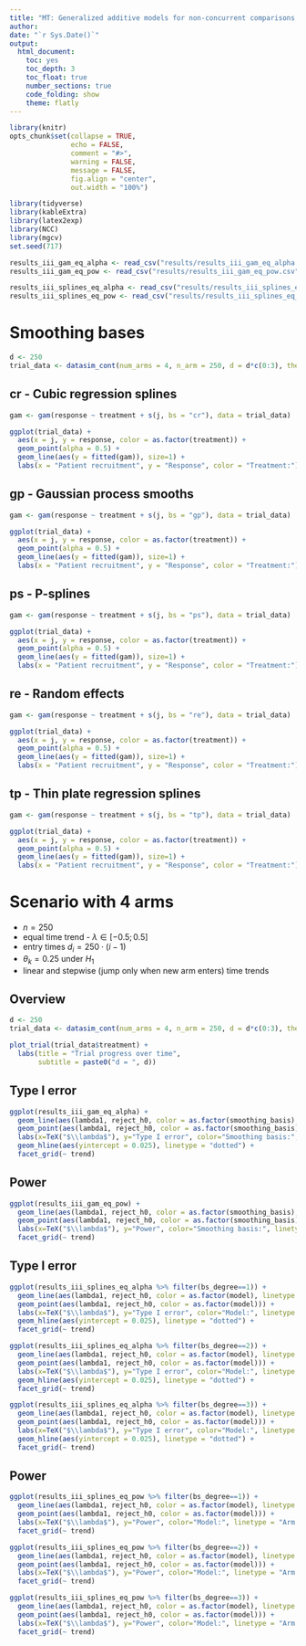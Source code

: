 ---
title: "MT: Generalized additive models for non-concurrent comparisons in platform trials - preliminary simulations"
author: 
date: "`r Sys.Date()`"
output: 
  html_document:
    toc: yes
    toc_depth: 3
    toc_float: true
    number_sections: true
    code_folding: show 
    theme: flatly
---

```{r setup, include = FALSE}
library(knitr)
opts_chunk$set(collapse = TRUE,
               echo = FALSE,
               comment = "#>",
               warning = FALSE,
               message = FALSE,
               fig.align = "center",
               out.width = "100%")
```

```{r, warning=FALSE, message=FALSE, include=FALSE}
library(tidyverse)
library(kableExtra)
library(latex2exp)
library(NCC)
library(mgcv)
set.seed(717)
```

```{r}
results_iii_gam_eq_alpha <- read_csv("results/results_iii_gam_eq_alpha.csv")
results_iii_gam_eq_pow <- read_csv("results/results_iii_gam_eq_pow.csv")

results_iii_splines_eq_alpha <- read_csv("results/results_iii_splines_eq_alpha.csv")
results_iii_splines_eq_pow <- read_csv("results/results_iii_splines_eq_pow.csv")
```

# Smoothing bases

```{r}
d <- 250
trial_data <- datasim_cont(num_arms = 4, n_arm = 250, d = d*c(0:3), theta = rep(0, 4), lambda = rep(0.5, 5), sigma = 1, trend = "stepwise_2", full = T)$Data
```

## cr - Cubic regression splines

```{r}
gam <- gam(response ~ treatment + s(j, bs = "cr"), data = trial_data)

ggplot(trial_data) + 
  aes(x = j, y = response, color = as.factor(treatment)) + 
  geom_point(alpha = 0.5) + 
  geom_line(aes(y = fitted(gam)), size=1) +
  labs(x = "Patient recruitment", y = "Response", color = "Treatment:")
```


## gp - Gaussian process smooths

```{r}
gam <- gam(response ~ treatment + s(j, bs = "gp"), data = trial_data)

ggplot(trial_data) + 
  aes(x = j, y = response, color = as.factor(treatment)) + 
  geom_point(alpha = 0.5) + 
  geom_line(aes(y = fitted(gam)), size=1) +
  labs(x = "Patient recruitment", y = "Response", color = "Treatment:")
```

## ps - P-splines

```{r}
gam <- gam(response ~ treatment + s(j, bs = "ps"), data = trial_data)

ggplot(trial_data) + 
  aes(x = j, y = response, color = as.factor(treatment)) + 
  geom_point(alpha = 0.5) + 
  geom_line(aes(y = fitted(gam)), size=1) +
  labs(x = "Patient recruitment", y = "Response", color = "Treatment:")
```

## re - Random effects

```{r}
gam <- gam(response ~ treatment + s(j, bs = "re"), data = trial_data)

ggplot(trial_data) + 
  aes(x = j, y = response, color = as.factor(treatment)) + 
  geom_point(alpha = 0.5) + 
  geom_line(aes(y = fitted(gam)), size=1) +
  labs(x = "Patient recruitment", y = "Response", color = "Treatment:")
```

## tp - Thin plate regression splines

```{r}
gam <- gam(response ~ treatment + s(j, bs = "tp"), data = trial_data)

ggplot(trial_data) + 
  aes(x = j, y = response, color = as.factor(treatment)) + 
  geom_point(alpha = 0.5) + 
  geom_line(aes(y = fitted(gam)), size=1) +
  labs(x = "Patient recruitment", y = "Response", color = "Treatment:")
```


# Scenario with 4 arms

- $n=250$
- equal time trend - $\lambda \in [-0.5; 0.5]$
- entry times $d_i = 250 \cdot (i-1)$
- $\theta_k=0.25$ under $H_1$
- linear and stepwise (jump only when new arm enters) time trends

## Overview

```{r}
d <- 250
trial_data <- datasim_cont(num_arms = 4, n_arm = 250, d = d*c(0:3), theta = rep(0, 4), lambda = rep(0.5, 5), sigma = 1, trend = "stepwise_2", full = T)$Data

plot_trial(trial_data$treatment) +
  labs(title = "Trial progress over time",
       subtitle = paste0("d = ", d))
```


## Type I error

```{r}
ggplot(results_iii_gam_eq_alpha) +
  geom_line(aes(lambda1, reject_h0, color = as.factor(smoothing_basis), linetype = as.factor(study_arm))) +
  geom_point(aes(lambda1, reject_h0, color = as.factor(smoothing_basis))) +
  labs(x=TeX("$\\lambda$"), y="Type I error", color="Smoothing basis:", linetype = "Arm under study:") +
  geom_hline(aes(yintercept = 0.025), linetype = "dotted") +
  facet_grid(~ trend)
```

## Power

```{r}
ggplot(results_iii_gam_eq_pow) +
  geom_line(aes(lambda1, reject_h0, color = as.factor(smoothing_basis), linetype = as.factor(study_arm))) +
  geom_point(aes(lambda1, reject_h0, color = as.factor(smoothing_basis))) +
  labs(x=TeX("$\\lambda$"), y="Power", color="Smoothing basis:", linetype = "Arm under study:") +
  facet_grid(~ trend)
```



## Type I error

```{r}
ggplot(results_iii_splines_eq_alpha %>% filter(bs_degree==1)) +
  geom_line(aes(lambda1, reject_h0, color = as.factor(model), linetype = as.factor(study_arm))) +
  geom_point(aes(lambda1, reject_h0, color = as.factor(model))) +
  labs(x=TeX("$\\lambda$"), y="Type I error", color="Model:", linetype = "Arm under study:") +
  geom_hline(aes(yintercept = 0.025), linetype = "dotted") +
  facet_grid(~ trend)
```


```{r}
ggplot(results_iii_splines_eq_alpha %>% filter(bs_degree==2)) +
  geom_line(aes(lambda1, reject_h0, color = as.factor(model), linetype = as.factor(study_arm))) +
  geom_point(aes(lambda1, reject_h0, color = as.factor(model))) +
  labs(x=TeX("$\\lambda$"), y="Type I error", color="Model:", linetype = "Arm under study:") +
  geom_hline(aes(yintercept = 0.025), linetype = "dotted") +
  facet_grid(~ trend)
```


```{r}
ggplot(results_iii_splines_eq_alpha %>% filter(bs_degree==3)) +
  geom_line(aes(lambda1, reject_h0, color = as.factor(model), linetype = as.factor(study_arm))) +
  geom_point(aes(lambda1, reject_h0, color = as.factor(model))) +
  labs(x=TeX("$\\lambda$"), y="Type I error", color="Model:", linetype = "Arm under study:") +
  geom_hline(aes(yintercept = 0.025), linetype = "dotted") +
  facet_grid(~ trend)
```




## Power

```{r}
ggplot(results_iii_splines_eq_pow %>% filter(bs_degree==1)) +
  geom_line(aes(lambda1, reject_h0, color = as.factor(model), linetype = as.factor(study_arm))) +
  geom_point(aes(lambda1, reject_h0, color = as.factor(model))) +
  labs(x=TeX("$\\lambda$"), y="Power", color="Model:", linetype = "Arm under study:") +
  facet_grid(~ trend)
```


```{r}
ggplot(results_iii_splines_eq_pow %>% filter(bs_degree==2)) +
  geom_line(aes(lambda1, reject_h0, color = as.factor(model), linetype = as.factor(study_arm))) +
  geom_point(aes(lambda1, reject_h0, color = as.factor(model))) +
  labs(x=TeX("$\\lambda$"), y="Power", color="Model:", linetype = "Arm under study:") +
  facet_grid(~ trend)
```


```{r}
ggplot(results_iii_splines_eq_pow %>% filter(bs_degree==3)) +
  geom_line(aes(lambda1, reject_h0, color = as.factor(model), linetype = as.factor(study_arm))) +
  geom_point(aes(lambda1, reject_h0, color = as.factor(model))) +
  labs(x=TeX("$\\lambda$"), y="Power", color="Model:", linetype = "Arm under study:") +
  facet_grid(~ trend)
```















